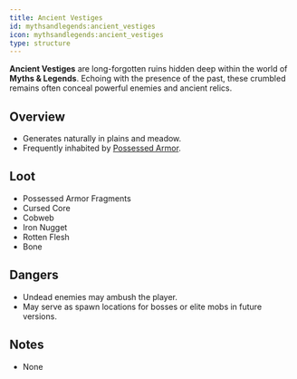 ```yaml
---
title: Ancient Vestiges
id: mythsandlegends:ancient_vestiges
icon: mythsandlegends:ancient_vestiges
type: structure
---
```


**Ancient Vestiges** are long-forgotten ruins hidden deep within the world of **Myths & Legends**. Echoing with the presence of the past, these crumbled remains often conceal powerful enemies and ancient relics.

## Overview
- Generates naturally in plains and meadow.
- Frequently inhabited by [Possessed Armor](https://moddedmc.wiki/en/project/mobs/possessed_armor).

## Loot
- Possessed Armor Fragments
- Cursed Core
- Cobweb
- Iron Nugget
- Rotten Flesh
- Bone

## Dangers
- Undead enemies may ambush the player.
- May serve as spawn locations for bosses or elite mobs in future versions.

## Notes
- None

